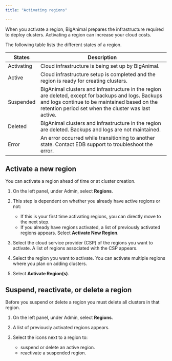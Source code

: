 ```yaml
---
title: "Activating regions"

---
```


When you activate a region, BigAnimal prepares the infrastructure required to deploy clusters. Activating a region can increase your cloud costs. 

The following table lists the different states of a region.

| States | Description                                                                                                                                            |
|--------------|--------------------------------------------------------------------------------------------------------------------------------------------------------|
| Activating       | Cloud infrastructure is being set up by BigAnimal.                                                                         | 
| Active       | Cloud infrastructure setup is completed and the region is ready for creating clusters.                                                                    |
| Suspended    | BigAnimal clusters and infrastructure in the region are deleted, except for backups and logs. Backups and logs continue to be maintained based on the retention period set when the cluster was last active.  |
| Deleted      | BigAnimal clusters and infrastructure in the region are deleted. Backups and logs are not maintained.                                               |
| Error        | An error occurred while transitioning to another state. Contact EDB support to troubleshoot the error.  | 


## Activate a new region

You can activate a region ahead of time or at cluster creation.

1. On the left panel, under Admin, select **Regions**.

1. This step is dependent on whether you already have active regions or not:
   - If this is your first time activating regions, you can directly move to the next step.
   - If you already have regions activated, a list of previously activated regions appears. Select **Activate New Region**.
     
1. Select the cloud service provider (CSP) of the regions you want to activate. A list of regions associated with the CSP appears.

1. Select the region you want to activate. You can activate multiple regions where you plan on adding clusters. 

1. Select **Activate Region(s)**.

## Suspend, reactivate, or delete a region

Before you suspend or delete a region you must delete all clusters in that region.

1. On the left panel, under Admin, select **Regions**.

1. A list of previously activated regions appears. 
     
1. Select the icons next to a region to: 
   - suspend or delete an active region. 
   - reactivate a suspended region.

